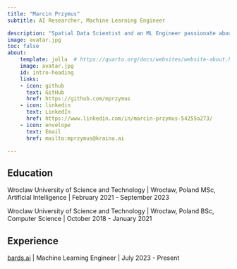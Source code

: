 ```yaml
---
title: "Marcin Przymus"
subtitle: AI Researcher, Machine Learning Engineer

description: "Spatial Data Scientist and an ML Engineer passionate about the geospatial domain and an author of Map Diffusion. Background in Computer and Data Science from the Wrocław University of Science and Technology and a proud member of the KRAINA Lab tackling geospatial problems."
image: avatar.jpg
toc: false
about:
    template: jolla  # https://quarto.org/docs/websites/website-about.html
    image: avatar.jpg
    id: intro-heading
    links:
    - icon: github
      text: GitHub
      href: https://github.com/mprzymus
    - icon: linkedin
      text: LinkedIn
      href: https://www.linkedin.com/in/marcin-przymus-54255a273/
    - icon: envelope
      text: Email
      href: mailto:mprzymus@kraina.ai

---
```

:::{#intro-heading}

## Education

Wroclaw University of Science and Technology | Wrocław, Poland MSc, Artificial Intelligence | February 2021 - September 2023

Wroclaw University of Science and Technology | Wrocław, Poland BSc, Computer Science | October 2018 - January 2021

## Experience

[bards.ai](https://bards.ai/) | Machine Learning Engineer | July 2023 - Present

:::

